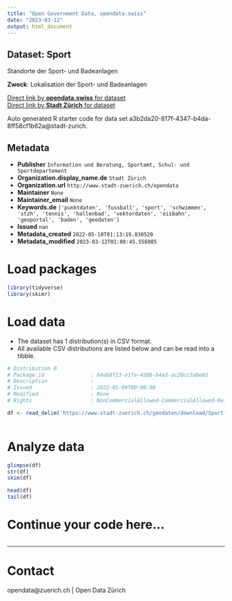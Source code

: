 ```yaml
---
title: "Open Government Data, opendata.swiss"
date: "2023-03-12"
output: html_document
---
```


## Dataset: Sport

Standorte der Sport- und Badeanlagen

**Zweck**: Lokalisation der Sport- und Badeanlagen

[Direct link by **opendata.swiss** for dataset](https://opendata.swiss/de/dataset/sport)<br>
[Direct link by **Stadt Zürich** for dataset](https://data.stadt-zuerich.ch/dataset/geo_sport)

Auto generated R starter code for data set a3b2da20-817f-4347-b4da-8ff58cf1b62a@stadt-zurich.

## Metadata

- **Publisher** `Information und Beratung, Sportamt, Schul- und Sportdepartement`
- **Organization.display_name.de** `Stadt Zürich`
- **Organization.url** `http://www.stadt-zuerich.ch/opendata`
- **Maintainer** `None`
- **Maintainer_email** `None`
- **Keywords.de** `['punktdaten', 'fussball', 'sport', 'schwimmen', 'stzh', 'tennis', 'hallenbad', 'vektordaten', 'eisbahn', 'geoportal', 'baden', 'geodaten']`
- **Issued** `nan`
- **Metadata_created** `2022-05-10T01:13:19.830520`
- **Metadata_modified** `2023-03-12T01:08:45.556085`


# Load packages

```r

library(tidyverse)
library(skimr)

```

# Load data

-   The dataset has 1 distribution(s) in CSV format.
-   All available CSV distributions are listed below and can be read into a tibble.

```r

# Distribution 0
# Package_id               : 84eb8f23-e1fe-430b-b4a3-ac20cc3abe02
# Description              : 
# Issued                   : 2022-05-09T00:00:00
# Modified                 : None
# Rights                   : NonCommercialAllowed-CommercialAllowed-ReferenceNotRequired

df <- read_delim('https://www.stadt-zuerich.ch/geodaten/download/Sport?format=10008')



```

# Analyze data

```r

glimpse(df)
str(df)
skim(df)

head(df)
tail(df)

```

# Continue your code here...

```r

```

------------------------------------------------------------------------

# Contact

opendata@zuerich.ch | Open Data Zürich
